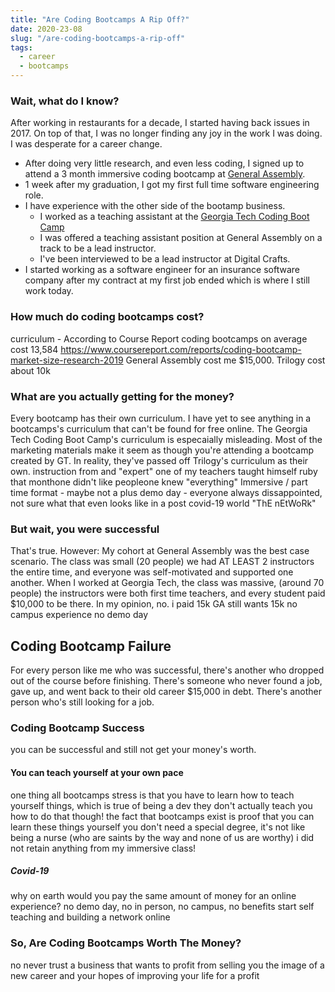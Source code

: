 ```yaml
---
title: "Are Coding Bootcamps A Rip Off?"
date: 2020-23-08
slug: "/are-coding-bootcamps-a-rip-off"
tags:
  - career
  - bootcamps
---
```

### Wait, what do I know?
  After working in restaurants for a decade, I started having back issues in 2017. 
  On top of that, I was no longer finding any joy in the work I was doing. I was desperate for a career change.
  - After doing very little research, and even less coding, I signed up to attend a 3 month immersive coding bootcamp at [General Assembly](https://generalassemb.ly/education/software-engineering-immersive/atlanta "General Assembly").
  - 1 week after my graduation, I got my first full time software engineering role. 
  - I have experience with the other side of the bootamp business.
      - I worked as a teaching assistant at the [Georgia Tech Coding Boot Camp](https://bootcamp.pe.gatech.edu/coding "Georgia Tech Coding Boot Camp")
      - I was offered a teaching assistant position at General Assembly on a track to be a lead instructor.
      - I've been interviewed to be a lead instructor at Digital Crafts.
  - I started working as a software engineer for an insurance software company after my contract at my first job ended which is where I still work today.

### How much do coding bootcamps cost?
  curriculum - According to Course Report coding bootcamps on average cost 13,584 https://www.coursereport.com/reports/coding-bootcamp-market-size-research-2019
  General Assembly cost me $15,000.
  Trilogy cost about 10k

### What are you actually getting for the money?
  Every bootcamp has their own curriculum. I have yet to see anything in a bootcamps's curriculum that can't be found for free online.
  The Georgia Tech Coding Boot Camp's curriculum is especaially misleading. 
  Most of the marketing materials make it seem as though you're attending a bootcamp created by GT. In reality, they've passed off Trilogy's curriculum as their own.
  instruction from and "expert" one of my teachers taught himself ruby that monthone didn't like peopleone knew "everything"
  Immersive / part time format - maybe not a plus
  demo day - everyone always dissappointed, not sure what that even looks like in a post covid-19 world
  "ThE nEtWoRk"


### But wait, you were successful
  That's true. However:
  My cohort at General Assembly was the best case scenario.
  The class was small (20 people) we had AT LEAST 2 instructors the entire time, and everyone was
  self-motivated and supported one another. When I worked at Georgia Tech, the class was massive, (around 70 people)
  the instructors were both first time teachers, and every student paid $10,000 to be there. In my opinion, no. 
  i paid 15k
  GA still wants 15k
  no campus experience
  no demo day

## Coding Bootcamp Failure
  For every person like me who was successful, there's another who dropped out of the course before finishing. 
  There's someone who never found a job, gave up, and went back to their old career $15,000 in debt. 
  There's another person who's still looking for a job.
### Coding Bootcamp Success
  you can be successful and still not get your money's worth.
#### You can teach yourself at your own pace
  one thing all bootcamps stress is that you have to learn how to teach yourself things, which is true of being a dev
  they don't actually teach you how to do that though!
  the fact that bootcamps exist is proof that you can learn these things yourself
  you don't need a special degree, it's not like being a nurse (who are saints by the way and none of us are worthy)
  i did not retain anything from my immersive class!
##### Covid-19 
  why on earth would you pay the same amount of money for an online experience?
  no demo day, no in person, no campus, no benefits
  start self teaching and building a network online

### So, Are Coding Bootcamps Worth The Money?
  no
  never trust a business that wants to profit from selling you the image of a new
  career and your hopes of improving your life for a profit
